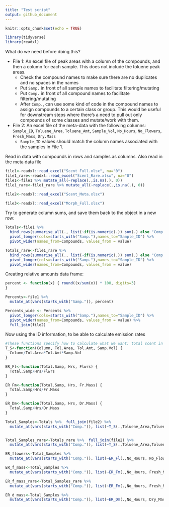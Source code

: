 ```yaml
---
title: "Test script"
output: github_document
---
```


```r
knitr::opts_chunk$set(echo = TRUE)
```

```r
library(tidyverse)
library(readxl)
```

What do we need before doing this?

- File 1: An excel file of peak areas with a column of the compounds, and then a column for each sample. This does not include the toluene peak areas.
  + Check the compound names to make sure there are no duplicates and no spaces in the names
  + Put `Samp.` in front of all sample names to facilitate filtering/mutating
  + Put `Comp.` in front of all compound names to facilitate filtering/mutating
  + After `Comp.`, can use some kind of code in the compound names to assign compounds to a certain class or group. This would be useful for downstream steps where there's a need to pull out only compounds of some classes and mutate/work with them.
  
- File 2: An excel file of the meta-data with the following columns: `Sample_ID`, `Toluene_Area`, `Toluene_Amt`, `Sample_Vol`, `No_Hours`, `No_Flowers`, `Fresh_Mass`, `Dry.Mass`
  + `Sample_ID` values should match the column names associated with the samples in File 1.


Read in data with compounds in rows and samples as columns. Also read in the meta data file

```r
file1<-readxl::read_excel("Scent_Full.xlsx", na="0")
file1_rare<-readxl::read_excel("Scent_Rare.xlsx", na="0")
file1<-file1 %>% mutate_all(~replace(.,is.na(.), 0))
file1_rare<-file1_rare %>% mutate_all(~replace(.,is.na(.), 0))

file2<-readxl::read_excel("Scent_Meta.xlsx")

file3<-readxl::read_excel("Morph_Full.xlsx")

```


Try to generate column sums, and save them back to the object in a new row:
```r

Totals<-file1 %>% 
  bind_rows(summarise_all(., list(~if(is.numeric(.)) sum(.) else "Comp.Total"))) %>% 
  pivot_longer(cols=starts_with("Samp."),names_to="Sample_ID") %>% 
  pivot_wider(names_from=Compounds, values_from = value)

Totals_rare<-file1_rare %>% 
  bind_rows(summarise_all(., list(~if(is.numeric(.)) sum(.) else "Comp.Total"))) %>% 
  pivot_longer(cols=starts_with("Samp."),names_to="Sample_ID") %>% 
  pivot_wider(names_from=Compounds, values_from = value)

```

Creating relative amounts data frame:

```r

percent <- function(x) { round((x/sum(x)) * 100, digits=3)
}

Percents<-file1 %>% 
  mutate_at(vars(starts_with("Samp.")), percent)

Percents_wide <- Percents %>% 
  pivot_longer(cols=starts_with("Samp."),names_to="Sample_ID") %>% 
  pivot_wider(names_from=Compounds, values_from = value) %>% 
  full_join(file2)

```




Now using the ID information, to be able to calculate emission rates
```r

#These functions specify how to calculate what we want: total scent in the sample, and emission rates per flower, per fresh mass, and per dry mass:
T_S<-function(Column, Tol.Area, Tol.Amt, Samp.Vol) {
  Column/Tol.Area*Tol.Amt*Samp.Vol
} 

ER_Fl<-function(Total.Samp, Hrs, Flwrs) {
  Total.Samp/Hrs/Flwrs
}

ER_Fm<-function(Total.Samp, Hrs, Fr.Mass) {
  Total.Samp/Hrs/Fr.Mass
}

ER_Dm<-function(Total.Samp, Hrs, Dr.Mass) {
  Total.Samp/Hrs/Dr.Mass
}

Total_Samples<-Totals %>%  full_join(file2) %>% 
  mutate_at(vars(starts_with("Comp.")), list(~T_S(.,Toluene_Area,Toluene_Amt, Sample_Vol))) 


Total_Samples_rare<-Totals_rare %>%  full_join(file2) %>% 
  mutate_at(vars(starts_with("Comp.")), list(~T_S(.,Toluene_Area,Toluene_Amt, Sample_Vol))) 

ER_flowers<-Total_Samples %>% 
  mutate_at(vars(starts_with("Comp.")), list(~ER_Fl(.,No_Hours, No_Flowers))) 

ER_f_mass<-Total_Samples %>% 
  mutate_at(vars(starts_with("Comp.")), list(~ER_Fm(.,No_Hours, Fresh_Mass))) 

ER_f_mass_rare<-Total_Samples_rare %>% 
  mutate_at(vars(starts_with("Comp.")), list(~ER_Fm(.,No_Hours, Fresh_Mass))) 

ER_d_mass<-Total_Samples %>% 
  mutate_at(vars(starts_with("Comp.")), list(~ER_Dm(.,No_Hours, Dry_Mass))) 

```



